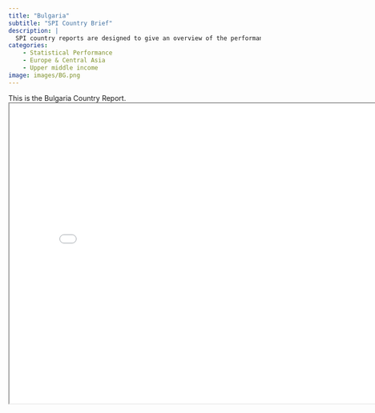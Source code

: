 ```yaml
---
title: "Bulgaria"
subtitle: "SPI Country Brief"
description: |
  SPI country reports are designed to give an overview of the performance of Bulgaria.
categories:
    - Statistical Performance
    - Europe & Central Asia
    - Upper middle income
image: images/BG.png
---
```


This is the Bulgaria Country Report.
<iframe src="charts/Bulgaria_chart.html" width="800" height="600"></iframe>

